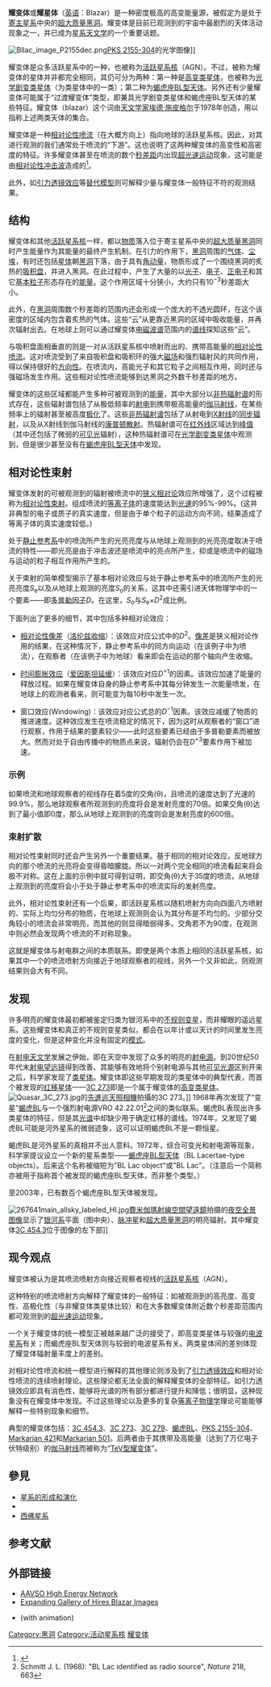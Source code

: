 {{Distinguish|类星体}}

'''耀变体'''或'''耀星体'''（[[英语|英语]]：Blazar）是一种密度极高的高变能量源，被假定为是处于[[寄主星系|寄主星系]]中央的[[超大质量黑洞|超大质量黑洞]]。耀变体是目前已观测到的宇宙中最剧烈的天体活动现象之一，并已成为[[星系天文学|星系天文学]]的一个重要话题。

[[File:Bllac_image_P2155dec.png|thumb]][[PKS_2155-304|PKS 2155-304]]的光学图像]]

耀变体是众多活跃星系中的一种，也被称为[[活动星系核|活跃星系核]]（AGN）。不过，被称为耀变体的星体并非都完全相同，其仍可分为两种：第一种是[[高变类星体|高变类星体]]，也被称为[[光学剧变类星体|光学剧变类星体]]（为类星体中的一类）；第二种为[[蝎虎座BL型天体|蝎虎座BL型天体]]。另外还有少量耀变体可能属于“过渡耀变体”类型，即兼具光学剧变类星体和蝎虎座BL型天体的某些特征。耀变体（blazar）这个词由[[天文学家|天文学家]][[埃德·施皮格尔|埃德·施皮格尔]]于1978年创造，用以指称上述两类天体的集合。

耀变体是一种[[相对论性喷流|相对论性喷流]]（在大概方向上）指向地球的活跃星系核。因此，对其进行观测的我们通常处于喷流的“下游”。这也说明了这两种耀变体的高变性和高密度的特征。许多耀变体甚至在喷流的数个[[秒差距|秒差距]]内出现[[超光速运动|超光速运动]]现象，这可能是由[[相对论性冲击波|相对论性冲击波]]造成的<ref>{{cite web | title=HUBBLE DETECTS FASTER-THAN-LIGHT MOTION IN GALAXY M87 | author=Biretta, John | publisher=Space Telecsope Science Institute | location=Baltimore, Maryland | url=http://www.stsci.edu/ftp/science/m87/press.txt | date=1999-01-06}}</ref>。

此外，如[[引力透镜效应|引力透镜效应]]等[[替代模型|替代模型]]则可解释少量与耀变体一般特征不符的观测结果。

== 结构 ==
耀变体和其他[[活跃星系核|活跃星系核]]一样，都以[[物质|物质]]落入位于寄主星系中央的[[超重黑洞|超大质量黑洞]]同时产生能量作为其能量的最终产生机制。在引力的作用下，[[黑洞|黑洞]]周围的[[气体|气体]]、[[尘埃|尘埃]]，有时还包括[[星体|星体]]朝[[黑洞|黑洞]]下落，由于具有[[角动量|角动量]]，物质形成了一个围绕黑洞的炙热的[[吸积盘|吸积盘]]，并进入黑洞。在此过程中，产生了大量的以[[光子|光子]]、[[电子|电子]]、[[正电子|正电子]]和其它[[基本粒子|基本粒子]]形态存在的[[能量|能量]]。这个作用区域十分狭小，大约只有10<sup>−3</sup>秒差距大小。

此外，在[[黑洞|黑洞]]周围数个秒差距的范围内还会形成一个庞大的不透光圆环，在这个该密度的区域内包含着炙热的气体。这些“云”从更靠近黑洞的区域中吸收能量，并再次辐射出去。在地球上则可以通过耀变体[[电磁波谱|电磁波谱]]范围内的[[谱线|谱线]]探知这些“云”。

与吸积盘面相垂直的则是一对从活跃星系核中喷射而出的、携带高能量的[[相对论性喷流|相对论性喷流]]。这对喷流受到了来自吸积盘和吸积环的强大[[磁场|磁场]]和强烈辐射风的共同作用，得以保持很好的[[方向性|方向性]]。在喷流内，高能光子和其它粒子之间相互作用，同时还与强磁场发生作用。这些相对论性喷流能够到达黑洞之外数千秒差距的地方。

耀变体的这些区域都能产生多种可被观测到的[[能量|能量]]，其中大部分以[[非热辐射谱|非热辐射谱]]的形式存在，这些辐射谱包括了从极低频率的[[射电|射电]]到携带极高能量的[[伽马射线|伽马射线]]，在某些频率上的辐射甚至被高度[[极化|极化]]了。这些[[非热辐射谱|非热辐射谱]]包括了从射电到[[X射线|X射线]]的[[同步辐射|同步辐射]]，以及从X射线到伽马射线的[[康普顿散射|康普顿散射]]。热辐射谱可在[[红外线|红外线]]区域达到[[峰值|峰值]]（其中还包括了微弱的[[可见光|可见光]]辐射），这种热辐射谱可在[[光学剧变类星体|光学剧变类星体]]中观测到，但是很少甚至没有在[[蝎虎座BL型天体|蝎虎座BL型天体]]中发现。

== 相对论性束射 ==
耀变体发射的可被观测到的辐射被喷流中的[[狭义相对论|狭义相对论]]效应所增强了，这个过程被称为[[相对论性束射|相对论性束射]]。组成喷流的[[等离子体|等离子体]]的速度能达到[[光速|光速]]的95%-99%。(这并非典型的电子或质子的真实速度，但是由于单个粒子的运动方向不同，结果造成了等离子体的真实速度较低。)

处于[[静止参考系|静止参考系]]中的喷流所产生的光亮亮度与从地球上观测到的光亮亮度取决于喷流的特性——即光亮是由于冲击波还是喷流中的亮点所产生，抑或是喷流中的磁场与运动的粒子相互作用所产生的。

关于束射的简单模型揭示了基本相对论效应与处于静止参考系中的喷流所产生的光亮亮度''S''<sub>e</sub>以及从地球上观测的亮度''S''<sub>o</sub>的关系，这其中还需引进天体物理学中的一个要素——即[[多普勒因子|多普勒因子]]''D''。在这里，''S''<sub>o</sub>与''S''<sub>e</sub>×''D''<sup>2</sup>成比例。

下面列出了更多的细节，其中包括多种相对论效应：

* [[相对论性像差|相对论性像差]]（[[洛伦兹收缩|洛伦兹收缩]]）：该效应对应公式中的''D''<sup>2</sup>。[[像差|像差]]是狭义相对论作用的结果，在这种情况下，静止参考系中的同方向运动（在该例子中为喷流），在观察者（在该例子中为地球）看来即会在运动的那个轴向产生收缩。

* [[时间膨胀效应|时间膨胀效应]]（[[爱因斯坦延缓|爱因斯坦延缓]]）：该效应对应''D''<sup>+1</sup>的因素。该效应加速了能量的释放过程。如果在耀变体自身的静止参考系中其每分钟发生一次能量喷发，在地球上的观测者看来，则可能变为每10秒中发生一次。

* 窗口效应(Windowing)：该效应对应公式总的''D''<sup>−1</sup>因素。该效应减缓了物质的推进速度。这种效应发生在喷流稳定的情况下，因为这时从观察者的“窗口”进行观察，作用于结果的要素较少——此时这些要素已经由于多普勒要素而被放大。然而对处于自由传播中的物质点来说，辐射仍会在''D''<sup>+3</sup>要素作用下被加速。

=== 示例 ===
如果喷流和地球观察者的视线存在着5度的交角(θ)，且喷流的速度达到了光速的99.9%，那么地球观察者所观测到的亮度将会是发射亮度的70倍。如果交角(θ)达到了最小值即0度，那么从地球上观测到的亮度则会是发射亮度的600倍。

=== 束射扩散 ===
相对论性束射同时还会产生另外一个重要结果。基于相同的相对论效应，反地球方向的那个喷流的光亮将会变得昏暗朦胧。所以一对两个完全相同的喷流看起来将会极不对称。这在上面的示例中就可得到证明，即交角(θ)大于35度的喷流，从地球上观测到的亮度将会小于处于静止参考系中的喷流实际的发射亮度。

此外，相对论性束射还有一个后果，即活跃星系核以随机喷射方向向四面八方喷射的、实际上均匀分布的物质，在地球上观测则会认为其分布是不均匀的。少部分交角较小的喷流会非常明亮，而其他的则显得暗弱得多。交角若不为90度，在观测中则必然会发现两个喷流的不对称现象。

这就是耀变体与射电群之间的本质联系。即使是两个本质上相同的活跃星系核，如果其中一个的喷流喷射方向接近于地球观察者的视线，另外一个又非如此，则观测结果则会大有不同。

== 发现 ==
许多明亮的耀变体最初都被鉴定归类为银河系中的[[不规则变星|不规则变星]]，而非耀眼的遥远星系。这些耀变体和真正的不规则变星类似，都会在以年计或以天计的时间里发生亮度的变化，但是这种变化并没有固定的[[模式|模式]]。

在[[射电天文学|射电天文学]]发展之伊始，即在天空中发现了众多的明亮的[[射电源|射电源]]。到20世纪50年代末[[射电望远镜|射电望远镜]]得到改善、其能够有效地将个别射电源与其他[[可见光源|可见光源]]区别开来之后，科学家发现了[[类星体|类星体]]。耀变体即这些早期发现的类星体中的典型代表，而首个被发现的[[红移星体|红移星体]]——[[3C_273|3C 273]]即是一个属于耀变体的[[高变类星体|高变类星体]]。
[[File:Quasar_3C_273.jpg|thumb]]的[[先進巡天照相機|先進巡天照相機]]拍攝的3C 273。]]
1968年再次发现了“变星”[[蝎虎BL|蝎虎BL]]与一个强烈射电源VRO 42.22.01<ref>Schmitt J. L. (1968): "BL Lac identified as radio source", ''Nature'' 218, 663</ref>之间的类似联系。蝎虎BL表现出许多类星体的特征，但是其[[光谱|光谱]]中却缺少用于确定红移的谱线。1974年，又发现了蝎虎BL可能是河外星系的微弱迹象，这可以证明蝎虎BL不是一颗恒星。

蝎虎BL是河外星系的真相并不出人意料。1972年，综合可变光和射电源等现象，科学家提议设立一个新的星系类型——[[蝎虎座BL型天体|蝎虎座BL型天体]]（BL Lacertae-type objects）。后来这个名称被缩短为"BL Lac object"或"BL Lac"。（注意后一个简称亦被用于指称首个被发现的蝎虎座BL型天体，而非整个类型。）

至2003年，已有数百个蝎虎座BL型天体被发现。

[[File:267641main_allsky_labeled_HI.jpg|thumb]][[費米伽瑪射線空間望遠鏡|費米伽瑪射線空間望遠鏡]]拍摄的[[夜空全景图像|夜空全景图像]]显示了[[银河系|银河系]]平面（图中央）、[[脉冲星|脉冲星]]和[[超大质量黑洞|超大质量黑洞]]的明亮辐射。其中耀变体[[3C_454.3|3C 454.3]]位于图像的左下部]]

== 现今观点 ==
耀变体被认为是其喷流喷射方向接近观察者视线的[[活跃星系核|活跃星系核]]（AGN）。

这种特别的喷流喷射方向解释了耀变体的一般特征：如被观测到的高亮度、高变性、高极化性（与非耀变体类星体比较）和在大多数耀变体附近数个秒差距范围内都可观测到的[[超光速运动|超光速运动]]现象。

一个关于耀变体的统一模型正被越来越广泛的接受了，即高变类星体与较强的[[电波星系|电波星系]]有关；而蝎虎座BL型天体则与较弱的电波星系有关。两类星体间的差别体现了耀变体辐射量丰度上的差别。

对相对论性喷流和统一模型进行解释的其他理论则涉及到了[[引力透镜效应|引力透镜效应]]和相对论性喷流的连续喷射理论。这些理论都无法全面的解释耀变体的全部特征。如引力透镜效应即具有消色性，能够将光谱的所有部分都进行提升和降低；很明显，这种现象没有在耀变体中发现。不过这些理论以及更多的复杂[[等离子物理学|等离子物理学]]理论可能能够解释一些特别现象和细节。

典型的耀变体包括：[[3C_454.3|3C 454.3]]、[[3C_273|3C 273]]、[[3C_279|3C 279]]、[[蝎虎BL|蝎虎BL]]、[[PKS_2155-304|PKS 2155-304]]、[[Markarian_421|Markarian 421]]和[[Markarian_501|Markarian 501]]。后两者由于其携带及高能量（达到了万亿电子伏特级别）的[[伽马射线|伽马射线]]而被称为“[[TeV型耀变体|TeV型耀变体]]”。

== 參見 ==
* [[星系的形成和演化|星系的形成和演化]]
* {{link-en|電漿物理文章列表|List of plasma physics articles}}
* [[西佛星系|西佛星系]]

== 参考文献 ==
{{reflist}}

== 外部链接 ==
* [http://www.aavso.org/observing/programs/hen/blazar.shtml AAVSO High Energy Network] {{Wayback|url=http://www.aavso.org/observing/programs/hen/blazar.shtml |date=20031002213144 }}
* [http://www.perseus.gr/Astro-DSO-Quasars-Blazars.htm Expanding Gallery of Hires Blazar Images] {{Wayback|url=http://www.perseus.gr/Astro-DSO-Quasars-Blazars.htm |date=20130726190204 }}
* {{Cite web|url=http://www.ns.umich.edu/htdocs/releases/story.php?id=6499|title=Michigan telescope helps give astronomers insight into blazars|accessdate=2008-06-04|publisher=University of Michigan|year=April 2008|author=News service|archive-url=https://web.archive.org/web/20110812061558/http://ns.umich.edu/htdocs/releases/story.php?id=6499|archive-date=2011-08-12|dead-url=yes}} (with animation)

{{AGN}}
{{星系}}

[[Category:黑洞|Category:黑洞]]
[[Category:活动星系核|Category:活动星系核]]
[[Category:耀变体|]]